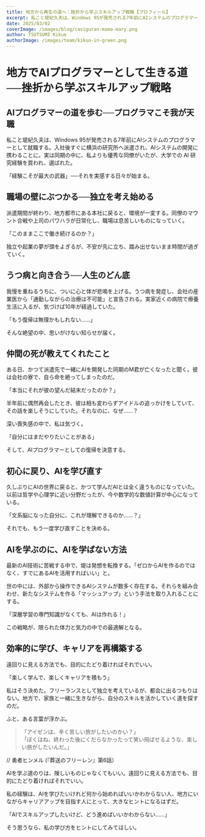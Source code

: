 ```yaml
---
title: 地方から再生の道へ：挫折から学ぶスキルアップ戦略【プロフィール】
excerpt: 私こと堤紀久夫は、Windows 95が発売される7年前にAIシステムのプログラマーとして就職する。しかし、何でこうなってしまったのか...
date: 2025/03/02
coverImage: /images/blog/casiguran-mama-mary.png
author: TSUTSUMI Kikuo
authorImage: /images/team/kikuo-in-green.png
---
```

# 地方でAIプログラマーとして生きる道──挫折から学ぶスキルアップ戦略

## AIプログラマーの道を歩む──プログラマこそ我が天職

私こと堤紀久夫は、Windows 95が発売される7年前にAIシステムのプログラマーとして就職する。入社後すぐに横浜の研究所へ派遣され、AIシステムの開発に携わることに。実は同期の中に、私よりも優秀な同僚がいたが、大学での AI 研究経験を買われ、選ばれた。

「経験こそが最大の武器」──それを実感する日々が始まる。

## 職場の壁にぶつかる──独立を考え始める

派遣期間が終わり、地方都市にある本社に戻ると、環境が一変する。同僚のマウント合戦や上司のパワハラが日常化し、職場は息苦しいものになっていく。

「このままここで働き続けるのか？」

独立や起業の夢が頭をよぎるが、不安が先に立ち、踏み出せないまま時間が過ぎていく。

## うつ病と向き合う──人生のどん底

我慢を重ねるうちに、ついに心と体が悲鳴を上げる。うつ病を発症し、会社の産業医から「通勤しながらの治療は不可能」と宣告される。実家近くの病院で療養生活に入るが、気づけば10年が経過していた。

「もう復帰は無理かもしれない……」

そんな絶望の中、思いがけない知らせが届く。

## 仲間の死が教えてくれたこと

ある日、かつて派遣先で一緒にAIを開発した同期のM君が亡くなったと聞く。彼は会社の寮で、自ら命を絶ってしまったのだ。

「本当にそれが彼の望んだ結末だったのか？」

半年前に偶然再会したとき、彼は相も変わらずアイドルの追っかけをしていて、その話を楽しそうにしていた。それなのに、なぜ……？

深い喪失感の中で、私は気づく。

「自分にはまだやりたいことがある」

そして、AIプログラマーとしての復帰を決意する。

## 初心に戻り、AIを学び直す

久しぶりにAIの世界に戻ると、かつて学んだAIとは全く違うものになっていた。以前は哲学や心理学に近い分野だったが、今や数学的な数値計算が中心になっている。

「文系脳になった自分に、これが理解できるのか……？」

それでも、もう一度学び直すことを決める。

## AIを学ぶのに、AIを学ばない方法

最新のAI技術に苦戦する中で、堤は発想を転換する。「ゼロからAIを作るのではなく、すでにあるAIを活用すればいい」と。

世の中には、外部から操作できるAIシステムが数多く存在する。それらを組み合わせ、新たなシステムを作る「マッシュアップ」という手法を取り入れることにする。

「深層学習の専門知識がなくても、AIは作れる！」

この戦略が、限られた体力と気力の中での最適解となる。

## 効率的に学び、キャリアを再構築する

遠回りに見える方法でも、目的にたどり着ければそれでいい。

「楽しく学んで、楽しくキャリアを積もう」

私はそう決めた。フリーランスとして独立を考えているが、都会に出るつもりはない。地方で、家族と一緒に生きながら、自分のスキルを活かしていく道を探すのだ。

ふと、ある言葉が浮かぶ。

> 「アイゼンは、辛く苦しい旅がしたいのかい？」<br/>
> 「ぼくはね、終わった後にくだらなかったって笑い飛ばせるような、楽しい旅がしたいんだ。」

// 勇者ヒンメル (『葬送のフリーレン』第6話）

AIを学ぶ道のりは、険しいものじゃなくてもいい。遠回りに見える方法でも、目的にたどり着ければそれでいい。

私の経験は、AIを学びたいけれど何から始めればいいかわからない人、地方にいながらキャリアアップを目指す人にとって、大きなヒントになるはずだ。

「AIでスキルアップしたいけど、どう進めばいいかわからない……」

そう思うなら、私の学び方をヒントにしてみてほしい。

